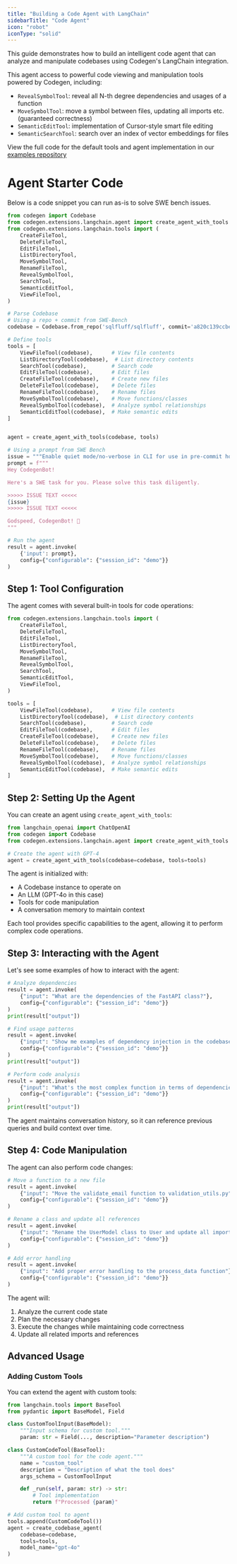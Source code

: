 ```yaml
---
title: "Building a Code Agent with LangChain"
sidebarTitle: "Code Agent"
icon: "robot"
iconType: "solid"
---
```


This guide demonstrates how to build an intelligent code agent that can analyze and manipulate codebases using Codegen's LangChain integration. 

This agent access to powerful code viewing and manipulation tools powered by Codegen, including:
- `RevealSymbolTool`: reveal all N-th degree dependencies and usages of a function
- `MoveSymbolTool`: move a symbol between files, updating all imports etc. (guaranteed correctness)
- `SemanticEditTool`: implementation of Cursor-style smart file editing
- `SemanticSearchTool`: search over an index of vector embeddings for files

<Info>View the full code for the default tools and agent implementation in our [examples repository](https://github.com/codegen-sh/codegen-sdk/tree/develop/src/codegen/extensions/langchain)</Info>

# Agent Starter Code

Below is a code snippet you can run as-is to solve SWE bench issues.

```python
from codegen import Codebase
from codegen.extensions.langchain.agent import create_agent_with_tools
from codegen.extensions.langchain.tools import (
    CreateFileTool,
    DeleteFileTool,
    EditFileTool,
    ListDirectoryTool,
    MoveSymbolTool,
    RenameFileTool,
    RevealSymbolTool,
    SearchTool,
    SemanticEditTool,
    ViewFileTool,
)

# Parse Codebase
# Using a repo + commit from SWE-Bench
codebase = Codebase.from_repo('sqlfluff/sqlfluff', commit='a820c139ccbe6d1865d73c4a459945cd69899f8f', language='python')

# Define tools
tools = [
    ViewFileTool(codebase),      # View file contents
    ListDirectoryTool(codebase),  # List directory contents
    SearchTool(codebase),        # Search code
    EditFileTool(codebase),      # Edit files
    CreateFileTool(codebase),    # Create new files
    DeleteFileTool(codebase),    # Delete files
    RenameFileTool(codebase),    # Rename files
    MoveSymbolTool(codebase),    # Move functions/classes
    RevealSymbolTool(codebase),  # Analyze symbol relationships
    SemanticEditTool(codebase),  # Make semantic edits
]


agent = create_agent_with_tools(codebase, tools)

# Using a prompt from SWE Bench
issue = """Enable quiet mode/no-verbose in CLI for use in pre-commit hook There seems to be only an option to increase the level of verbosity when using SQLFluff [CLI](https://docs.sqlfluff.com/en/stable/cli.html), not to limit it further. It would be great to have an option to further limit the amount of prints when running `sqlfluff fix`, especially in combination with deployment using a pre-commit hook. For example, only print the return status and the number of fixes applied, similar to how it is when using `black` in a pre-commit hook: ![image](https://user-images.githubusercontent.com/10177212/140480676-dc98d00b-4383-44f2-bb90-3301a6eedec2.png) This hides the potentially long list of fixes that are being applied to the SQL files, which can get quite verbose."""
prompt = f"""
Hey CodegenBot!

Here's a SWE task for you. Please solve this task diligently.

>>>>> ISSUE TEXT <<<<<
{issue}
>>>>> ISSUE TEXT <<<<<

Godspeed, CodegenBot! 🚀
"""

# Run the agent
result = agent.invoke(
    {'input': prompt},
    config={"configurable": {"session_id": "demo"}}
)
```

## Step 1: Tool Configuration

The agent comes with several built-in tools for code operations:

```python
from codegen.extensions.langchain.tools import (
    CreateFileTool,
    DeleteFileTool,
    EditFileTool,
    ListDirectoryTool,
    MoveSymbolTool,
    RenameFileTool,
    RevealSymbolTool,
    SearchTool,
    SemanticEditTool,
    ViewFileTool,
)

tools = [
    ViewFileTool(codebase),      # View file contents
    ListDirectoryTool(codebase),  # List directory contents
    SearchTool(codebase),        # Search code
    EditFileTool(codebase),      # Edit files
    CreateFileTool(codebase),    # Create new files
    DeleteFileTool(codebase),    # Delete files
    RenameFileTool(codebase),    # Rename files
    MoveSymbolTool(codebase),    # Move functions/classes
    RevealSymbolTool(codebase),  # Analyze symbol relationships
    SemanticEditTool(codebase),  # Make semantic edits
]
```

## Step 2: Setting Up the Agent

You can create an agent using `create_agent_with_tools`:

```python
from langchain_openai import ChatOpenAI
from codegen import Codebase
from codegen.extensions.langchain.agent import create_agent_with_tools

# Create the agent with GPT-4
agent = create_agent_with_tools(codebase=codebase, tools=tools)
```

The agent is initialized with:
- A Codebase instance to operate on
- An LLM (GPT-4o in this case)
- Tools for code manipulation
- A conversation memory to maintain context



Each tool provides specific capabilities to the agent, allowing it to perform complex code operations.

## Step 3: Interacting with the Agent

Let's see some examples of how to interact with the agent:

```python
# Analyze dependencies
result = agent.invoke(
    {"input": "What are the dependencies of the FastAPI class?"},
    config={"configurable": {"session_id": "demo"}}
)
print(result["output"])

# Find usage patterns
result = agent.invoke(
    {"input": "Show me examples of dependency injection in the codebase"},
    config={"configurable": {"session_id": "demo"}}
)
print(result["output"])

# Perform code analysis
result = agent.invoke(
    {"input": "What's the most complex function in terms of dependencies?"},
    config={"configurable": {"session_id": "demo"}}
)
print(result["output"])
```

The agent maintains conversation history, so it can reference previous queries and build context over time.

## Step 4: Code Manipulation

The agent can also perform code changes:

```python
# Move a function to a new file
result = agent.invoke(
    {"input": "Move the validate_email function to validation_utils.py"},
    config={"configurable": {"session_id": "demo"}}
)

# Rename a class and update all references
result = agent.invoke(
    {"input": "Rename the UserModel class to User and update all imports"},
    config={"configurable": {"session_id": "demo"}}
)

# Add error handling
result = agent.invoke(
    {"input": "Add proper error handling to the process_data function"},
    config={"configurable": {"session_id": "demo"}}
)
```

The agent will:
1. Analyze the current code state
2. Plan the necessary changes
3. Execute the changes while maintaining code correctness
4. Update all related imports and references

## Advanced Usage

### Adding Custom Tools

You can extend the agent with custom tools:

```python
from langchain.tools import BaseTool
from pydantic import BaseModel, Field

class CustomToolInput(BaseModel):
    """Input schema for custom tool."""
    param: str = Field(..., description="Parameter description")

class CustomCodeTool(BaseTool):
    """A custom tool for the code agent."""
    name = "custom_tool"
    description = "Description of what the tool does"
    args_schema = CustomToolInput

    def _run(self, param: str) -> str:
        # Tool implementation
        return f"Processed {param}"

# Add custom tool to agent
tools.append(CustomCodeTool())
agent = create_codebase_agent(
    codebase=codebase,
    tools=tools,
    model_name="gpt-4o"
)
```

